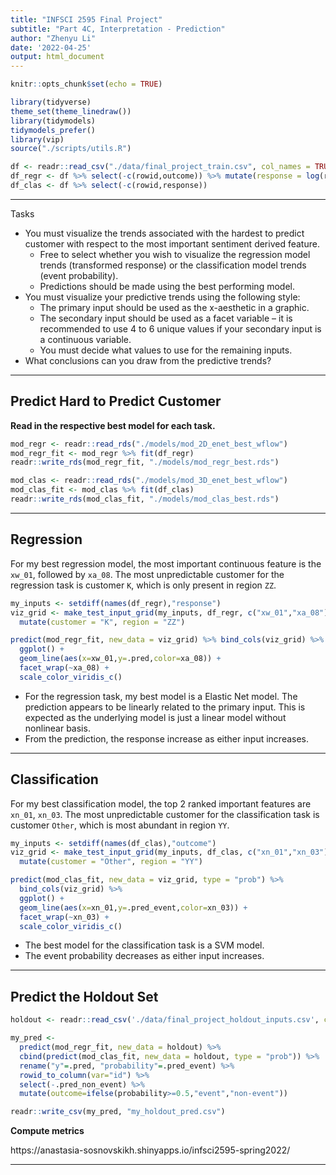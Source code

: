 ```yaml
---
title: "INFSCI 2595 Final Project"
subtitle: "Part 4C, Interpretation - Prediction"
author: "Zhenyu Li"
date: '2022-04-25'
output: html_document
---
```


```r
knitr::opts_chunk$set(echo = TRUE)
```

```r
library(tidyverse)
theme_set(theme_linedraw())
library(tidymodels)
tidymodels_prefer()
library(vip)
source("./scripts/utils.R")
```


```r
df <- readr::read_csv("./data/final_project_train.csv", col_names = TRUE)
df_regr <- df %>% select(-c(rowid,outcome)) %>% mutate(response = log(response))
df_clas <- df %>% select(-c(rowid,response))
```

----

Tasks

- You must visualize the trends associated with the hardest to predict customer with respect to the most important sentiment derived feature.
  - Free to select whether you wish to visualize the regression model trends (transformed response) or the classification model trends (event probability).
  - Predictions should be made using the best performing model.
- You must visualize your predictive trends using the following style:
  - The primary input should be used as the x-aesthetic in a graphic.
  - The secondary input should be used as a facet variable – it is recommended to use 4 to 6 unique values if your secondary input is a continuous variable.
  - You must decide what values to use for the remaining inputs.

- What conclusions can you draw from the predictive trends?

----

## Predict Hard to Predict Customer

**Read in the respective best model for each task.**  

```r
mod_regr <- readr::read_rds("./models/mod_2D_enet_best_wflow")
mod_regr_fit <- mod_regr %>% fit(df_regr)
readr::write_rds(mod_regr_fit, "./models/mod_regr_best.rds")

mod_clas <- readr::read_rds("./models/mod_3D_enet_best_wflow")
mod_clas_fit <- mod_clas %>% fit(df_clas)
readr::write_rds(mod_clas_fit, "./models/mod_clas_best.rds")
```

----

## Regression

For my best regression model, the most important continuous feature is the `xw_01`, followed by `xa_08`. The most unpredictable customer for the regression task is customer `K`, which is only present in region `ZZ`.  

```r
my_inputs <- setdiff(names(df_regr),"response")
viz_grid <- make_test_input_grid(my_inputs, df_regr, c("xw_01","xa_08")) %>%
  mutate(customer = "K", region = "ZZ")

predict(mod_regr_fit, new_data = viz_grid) %>% bind_cols(viz_grid) %>%
  ggplot() +
  geom_line(aes(x=xw_01,y=.pred,color=xa_08)) +
  facet_wrap(~xa_08) +
  scale_color_viridis_c()
```

- For the regression task, my best model is a Elastic Net model. The prediction appears to be linearly related to the primary input. This is expected as the underlying model is just a linear model without nonlinear basis. 
- From the prediction, the response increase as either input increases.  

----

## Classification

For my best classification model, the top 2 ranked important features are `xn_01`, `xn_03`.  The most unpredictable customer for the classification task is customer `Other`, which is most abundant in region `YY`. 

```r
my_inputs <- setdiff(names(df_clas),"outcome")
viz_grid <- make_test_input_grid(my_inputs, df_clas, c("xn_01","xn_03")) %>%
  mutate(customer = "Other", region = "YY")

predict(mod_clas_fit, new_data = viz_grid, type = "prob") %>% 
  bind_cols(viz_grid) %>% 
  ggplot() +
  geom_line(aes(x=xn_01,y=.pred_event,color=xn_03)) +
  facet_wrap(~xn_03) +
  scale_color_viridis_c()
```

- The best model for the classification task is a SVM model.
- The event probability decreases as either input increases. 

----

## Predict the Holdout Set

```r
holdout <- readr::read_csv('./data/final_project_holdout_inputs.csv', col_names = TRUE)

my_pred <-
  predict(mod_regr_fit, new_data = holdout) %>%
  cbind(predict(mod_clas_fit, new_data = holdout, type = "prob")) %>% 
  rename("y"=.pred, "probability"=.pred_event) %>% 
  rowid_to_column(var="id") %>% 
  select(-.pred_non_event) %>% 
  mutate(outcome=ifelse(probability>=0.5,"event","non-event"))

readr::write_csv(my_pred, "my_holdout_pred.csv")
```

**Compute metrics**

https://anastasia-sosnovskikh.shinyapps.io/infsci2595-spring2022/

----
